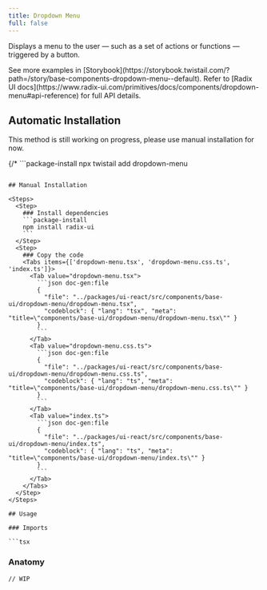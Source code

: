 ```yaml
---
title: Dropdown Menu
full: false
---
```


Displays a menu to the user — such as a set of actions or functions — triggered by a button.

<Callout type='info'>
  See more examples in [Storybook](https://storybook.twistail.com/?path=/story/base-components-dropdown-menu--default).
  Refer to [Radix UI docs](https://www.radix-ui.com/primitives/docs/components/dropdown-menu#api-reference) for full API details.
</Callout>

## Automatic Installation

<Callout type='warn'>
  This method is still working on progress, please use manual installation for now.
</Callout>

{/* ```package-install
npx twistail add dropdown-menu
``` */}

## Manual Installation

<Steps>
  <Step>
    ### Install dependencies
    ```package-install
    npm install radix-ui
    ```
  </Step>
  <Step>
    ### Copy the code
    <Tabs items={['dropdown-menu.tsx', 'dropdown-menu.css.ts', 'index.ts']}>
      <Tab value="dropdown-menu.tsx">
        ```json doc-gen:file
        {
          "file": "../packages/ui-react/src/components/base-ui/dropdown-menu/dropdown-menu.tsx",
          "codeblock": { "lang": "tsx", "meta": "title=\"components/base-ui/dropdown-menu/dropdown-menu.tsx\"" }
        }
        ```
      </Tab>
      <Tab value="dropdown-menu.css.ts">
        ```json doc-gen:file
        {
          "file": "../packages/ui-react/src/components/base-ui/dropdown-menu/dropdown-menu.css.ts",
          "codeblock": { "lang": "ts", "meta": "title=\"components/base-ui/dropdown-menu/dropdown-menu.css.ts\"" }
        }
        ```
      </Tab>
      <Tab value="index.ts">
        ```json doc-gen:file
        {
          "file": "../packages/ui-react/src/components/base-ui/dropdown-menu/index.ts",
          "codeblock": { "lang": "ts", "meta": "title=\"components/base-ui/dropdown-menu/index.ts\"" }
        }
        ```
      </Tab>
    </Tabs>
  </Step>
</Steps>

## Usage

### Imports

```tsx
```

### Anatomy

```tsx
// WIP
```
